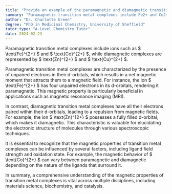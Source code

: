 ```yaml
---
title: "Provide an example of the paramagnetic and diamagnetic transition metal complexes"
summary: "Paramagnetic transition metal complexes include Fe2+ and Co2+, while diamagnetic complexes include Zn2+ and Cu2+."
author: "Dr. Charlotte Green"
degree: "PhD in Medicinal Chemistry, University of Sheffield"
tutor_type: "A-Level Chemistry Tutor"
date: 2024-02-23
---
```


Paramagnetic transition metal complexes include ions such as $ \text{Fe}^{2+} $ and $ \text{Co}^{2+} $, while diamagnetic complexes are represented by $ \text{Zn}^{2+} $ and $ \text{Cu}^{2+} $.

Paramagnetic transition metal complexes are characterized by the presence of unpaired electrons in their d-orbitals, which results in a net magnetic moment that attracts them to a magnetic field. For instance, the ion $ \text{Fe}^{2+} $ has four unpaired electrons in its d-orbitals, rendering it paramagnetic. This magnetic property is particularly beneficial in applications such as magnetic resonance imaging (MRI).

In contrast, diamagnetic transition metal complexes have all their electrons paired within their d-orbitals, leading to a repulsion from magnetic fields. For example, the ion $ \text{Zn}^{2+} $ possesses a fully filled d-orbital, which makes it diamagnetic. This characteristic is valuable for elucidating the electronic structure of molecules through various spectroscopic techniques.

It is essential to recognize that the magnetic properties of transition metal complexes can be influenced by several factors, including ligand field strength and oxidation state. For example, the magnetic behavior of $ \text{Co}^{2+} $ can vary between paramagnetic and diamagnetic depending on the nature of the ligands that surround it.

In summary, a comprehensive understanding of the magnetic properties of transition metal complexes is vital across multiple disciplines, including materials science, biochemistry, and catalysis.
    